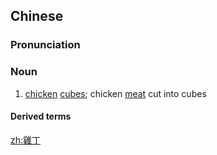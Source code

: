 {{also|鸡丁}}
==Chinese==
{{zh-forms|s=鸡丁}}

===Pronunciation===
{{zh-pron
|m=jīdīng,er=y
|c=gai1 ding1
|cat=n
}}

===Noun===
{{zh-noun}}

# [[chicken]] [[cube]]s; chicken [[meat]] cut into cubes

====Derived terms====
{{zh-der|宮保雞丁|宮爆雞丁}}

{{zh-cat|Meats}}

[[zh:雞丁]]